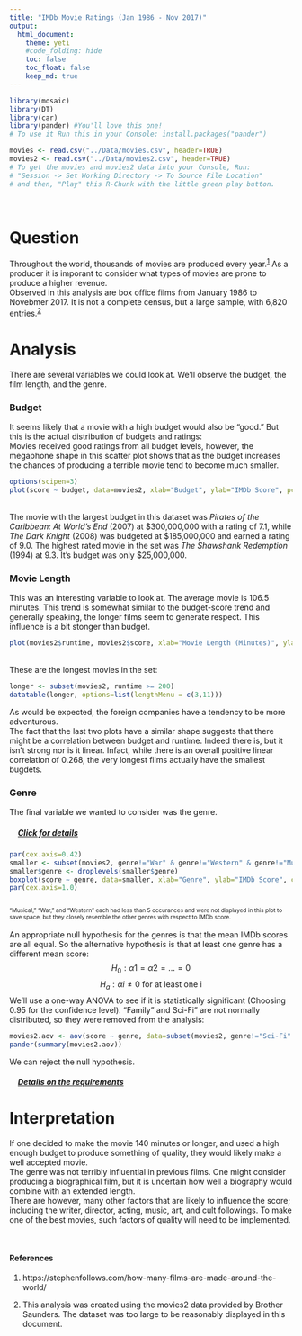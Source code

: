 ```yaml
---
title: "IMDb Movie Ratings (Jan 1986 - Nov 2017)"
output: 
  html_document:
    theme: yeti
    #code_folding: hide
    toc: false
    toc_float: false
    keep_md: true
---
```

<script type="text/javascript">
 function showhide(id) {
    var e = document.getElementById(id);
    e.style.display = (e.style.display == 'block') ? 'none' : 'block';
 }
</script>

```r
library(mosaic)
library(DT) 
library(car)
library(pander) #You'll love this one! 
# To use it Run this in your Console: install.packages("pander")

movies <- read.csv("../Data/movies.csv", header=TRUE)
movies2 <- read.csv("../Data/movies2.csv", header=TRUE)
# To get the movies and movies2 data into your Console, Run:
# "Session -> Set Working Directory -> To Source File Location"
# and then, "Play" this R-Chunk with the little green play button.
```


<br />

# Question

Throughout the world, thousands of movies are produced every year.<sup>[1](#References)</sup> As a producer it is imporant to consider what types of movies are prone to produce a higher revenue. <br />
Observed in this analysis are box office films from January 1986 to Novebmer 2017. It is not a complete census, but a large sample, with 6,820 entries.<sup>[2](#References)</sup>

# Analysis

There are several variables we could look at. We'll observe the budget, the film length, and the genre.

<!-- Instructions: Come up with an interesting question and answer it with the "movies" dataset that is provided above. 

Write a Background that gives meaning to your question of interest.

State your Question.

Perform an appropriate "Analysis" that gives useful information for answering your question. The hope would be a really powerful graphic and some summary tables of supporting statistics.

Interpret your analysis and expound on your findings. -->

### Budget

It seems likely that a movie with a high budget would also be "good." But this is the actual distribution of budgets and ratings:<br />
Movies received good ratings from all budget levels, however, the megaphone shape in this scatter plot shows that as the budget increases the chances of producing a terrible movie tend to become much smaller.
```r
options(scipen=3)
plot(score ~ budget, data=movies2, xlab="Budget", ylab="IMDb Score", pch=20, col="#9900F0")
```
<br />The movie with the largest budget in this dataset was *Pirates of the Caribbean: At World's End* (2007) at  \$300,000,000 with a rating of 7.1, while *The Dark Knight* (2008) was budgeted at \$185,000,000 and earned a rating of 9.0. The highest rated movie in the set was *The Shawshank Redemption* (1994) at 9.3. It's budget was only $25,000,000.

### Movie Length

This was an interesting variable to look at. The average movie is 106.5 minutes. This trend is somewhat similar to the budget-score trend and generally speaking, the longer films seem to generate respect. This influence is a bit stonger than budget.
```r
plot(movies2$runtime, movies2$score, xlab="Movie Length (Minutes)", ylab="IMDb Score", pch=20, col="#009900")
```
<br />These are the longest movies in the set:
```r
longer <- subset(movies2, runtime >= 200)
datatable(longer, options=list(lengthMenu = c(3,11)))
```
As would be expected, the foreign companies have a tendency to be more adventurous.<br />
The fact that the last two plots have a similar shape suggests that there might be a correlation between budget and runtime. Indeed there is, but it isn't strong nor is it linear. Infact, while there is an overall positive linear correlation of 0.268, the very longest films actually have the smallest bugdets.

### Genre

The final variable we wanted to consider was the genre.
<div style="padding-left:15px;">
##### <a href="javascript:showhide('2')">Click for details</a>
<div id="2" style="display:none;">
```r
pander(favstats(score ~ genre, data=movies2))
```
</div>
</div>
```r
par(cex.axis=0.42)
smaller <- subset(movies2, genre!="War" & genre!="Western" & genre!="Musical")
smaller$genre <- droplevels(smaller$genre)
boxplot(score ~ genre, data=smaller, xlab="Genre", ylab="IMDb Score", col="#AA0000", pch=20)
par(cex.axis=1.0)
```
<font size="1.5"><br />
"Musical," "War," and "Western" each had less than 5 occurances and were not displayed in this plot to save space, but they closely resemble the other genres with respect to IMDb score.
<br />
</font>
<br />
An appropriate null hypothesis for the genres is that the mean IMDb scores are all equal. So the alternative hypothesis is that at least one genre has a different mean score:
$$
  H_0: α1=α2=…=0
$$
$$
  H_a: αi≠0 \text{ for at least one i}
$$
We'll use a one-way ANOVA to see if it is statistically significant (Choosing 0.95 for the confidence level). "Family" and Sci-Fi" are not normally distributed, so they were removed from the analysis:
```r
movies2.aov <- aov(score ~ genre, data=subset(movies2, genre!="Sci-Fi" & genre!="Family"))
pander(summary(movies2.aov))
```


We can reject the null hypothesis.<br />

<div style="padding-left:15px;">
##### <a href="javascript:showhide('name')">Details on the requirements</a>
<div id="name" style="display:none;">
The genre with the highest variance in score is Adventure (`r var(subset(movies2, genre=="Adventure")$score)`) and the genre with the lowest is Biography (`r var(subset(movies2, genre=="Biography")$score)`). We will not run into any problems with the variances being too far apart.

This table shows the sample size from each genre:
```r
pander(table(movies2$genre))
```
For the genres with at least 30 samples, I assumed the central limit theorem.
I tested the genres with less samples for normality individually:<br />
```r
qqPlot(subset(movies2, genre=="Family")$score, ylab="IMDb Score", main="Q-Q Plot for \"Family\"", col.lines="red", pch=16, col="red")

qqPlot(subset(movies2, genre=="Musical")$score, ylab="IMDb Score", main="Q-Q Plot for \"Musical\"", col.lines="blue", pch=16, col="blue")

qqPlot(subset(movies2, genre=="Romance")$score, ylab="IMDb Score", main="Q-Q Plot for \"Romance\"", col.lines="green", pch=16, col="green")

qqPlot(subset(movies2, genre=="Sci-Fi")$score, ylab="IMDb Score", main="Q-Q Plot for \"Sci-Fi\"", col.lines="magenta", pch=16, col="magenta")

qqPlot(subset(movies2, genre=="Thriller")$score, ylab="IMDb Score", main="Q-Q Plot for \"Thriller\"", col.lines="cyan", pch=16, col="cyan")

qqPlot(subset(movies2, genre=="War")$score, ylab="IMDb Score", main="Q-Q Plot for \"War\"", col.lines="gold", pch=16, col="gold")

qqPlot(subset(movies2, genre=="Western")$score, ylab="IMDb Score", main="Q-Q Plot for \"Western\"", col.lines="brown", pch=16, col="brown")
```
<br />"Family" and Sci-Fi" are not normally distributed, so they were removed them from the ANOVA.

This is the result of the one-way ANOVA without removing the "Family" or "Sci-Fi" genres:
```r
movies2.aov2 <- aov(score ~ genre, data=movies2)
pander(summary(movies2.aov2))
```
</div>
</div>

<!--"Family" is the lowest scoring genre. For the sake of curiosity, the highest rated family movies in this dataset are *Little Nemo: Adventures in Slumberland* (1989) from Japan and *Nutcracker* (1986) from the USA, both rated 7.2.<br />-->


# Interpretation

If one decided to make the movie 140 minutes or longer, and used a high enough budget to produce something of quality, they would likely make a well accepted movie.<br />
The genre was not terribly influential in previous films. One might consider producing a biographical film, but it is uncertain how well a biography would combine with an extended length.<br />
There are however, many other factors that are likely to influence the score; including the writer, director, acting, music, art, and cult followings. To make one of the best movies, such factors of quality will need to be implemented.

<br />

#### References {#References}
1. https://stephenfollows.com/how-many-films-are-made-around-the-world/

2. This analysis was created using the movies2 data provided by Brother Saunders. The dataset was too large to be reasonably displayed in this document.